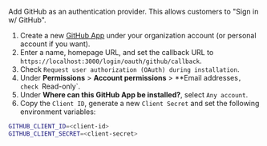 Add GitHub as an authentication provider. This allows customers to "Sign in w/ GitHub".

1. Create a new [GitHub App](https://github.com/settings/apps) under your organization account (or personal account if you want).
2. Enter a name, homepage URL, and set the callback URL to `https://localhost:3000/login/oauth/github/callback`.
3. Check `Request user authorization (OAuth) during installation`.
4. Under **Permissions** > **Account permissions** > \*\*Email addresses`, check `Read-only`.
5. Under **Where can this GitHub App be installed?**, select `Any account`.
6. Copy the `Client ID`, generate a new `Client Secret` and set the following environment variables:

```bash
GITHUB_CLIENT_ID=<client-id>
GITHUB_CLIENT_SECRET=<client-secret>
```
